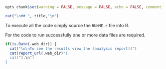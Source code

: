 ```r
opts_chunk$set(warning = FALSE, message = FALSE, echo = FALSE, comment = NA, results = "asis")
```

```r
cat("\n## ",.title,"\n")
```

To execute all the code simply source the `RUNME.r` file into R.

For the code to run successfully one or more data files are required.

```r
if(is.Date(.web_dir)) {
  cat("\n\nTo see the results view the [analysis report](")
  cat(report_url(.web_dir)")
  cat(").\n")
}
```
